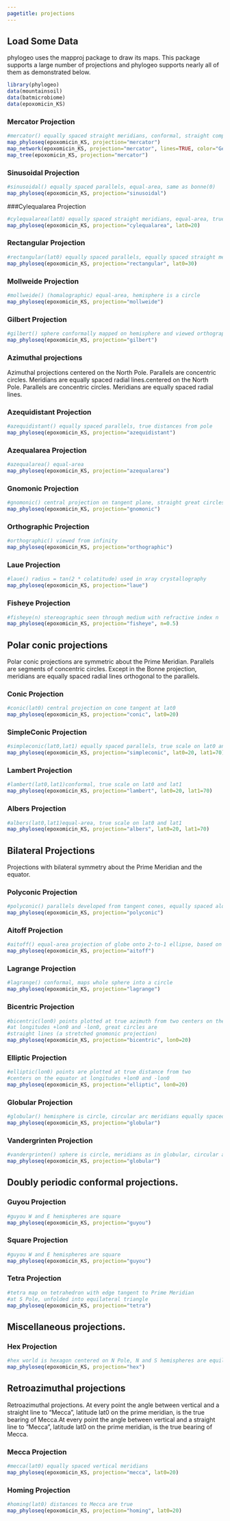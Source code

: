 ```yaml
---
pagetitle: projections
---
```


## Load Some Data

phylogeo uses the mapproj package to draw its maps. This package supports a large number of projections and phylogeo supports nearly all of them as demonstrated below.

```r
library(phylogeo)
data(mountainsoil)
data(batmicrobiome)
data(epoxomicin_KS)
```

### Mercator Projection

```r
#mercator() equally spaced straight meridians, conformal, straight compass courses
map_phyloseq(epoxomicin_KS, projection="mercator")
map_network(epoxomicin_KS, projection="mercator", lines=TRUE, color="Geotype", jitter=TRUE)
map_tree(epoxomicin_KS, projection="mercator")
```

### Sinusoidal Projection
```r
#sinusoidal() equally spaced parallels, equal-area, same as bonne(0)
map_phyloseq(epoxomicin_KS, projection="sinusoidal")
```

###Cylequalarea Projection
```r
#cylequalarea(lat0) equally spaced straight meridians, equal-area, true scale on lat0
map_phyloseq(epoxomicin_KS, projection="cylequalarea", lat0=20)
```

### Rectangular Projection

```r
#rectangular(lat0) equally spaced parallels, equally spaced straight meridians, true scale on lat0
map_phyloseq(epoxomicin_KS, projection="rectangular", lat0=30)
```

### Mollweide Projection
```r
#mollweide() (homalographic) equal-area, hemisphere is a circle
map_phyloseq(epoxomicin_KS, projection="mollweide")
```

### Gilbert Projection

```r
#gilbert() sphere conformally mapped on hemisphere and viewed orthographically
map_phyloseq(epoxomicin_KS, projection="gilbert")
```


### Azimuthal projections
Azimuthal projections centered on the North Pole. Parallels are concentric circles. Meridians are equally spaced radial lines.centered on the North Pole. Parallels are concentric circles. Meridians are equally spaced radial lines.

### Azequidistant Projection
```r
#azequidistant() equally spaced parallels, true distances from pole
map_phyloseq(epoxomicin_KS, projection="azequidistant")
```

### Azequalarea Projection
```r
#azequalarea() equal-area
map_phyloseq(epoxomicin_KS, projection="azequalarea")
```

### Gnomonic Projection
```r
#gnomonic() central projection on tangent plane, straight great circles
map_phyloseq(epoxomicin_KS, projection="gnomonic")
```

### Orthographic Projection
```r
#orthographic() viewed from infinity
map_phyloseq(epoxomicin_KS, projection="orthographic")
```

### Laue Projection
```r
#laue() radius = tan(2 * colatitude) used in xray crystallography
map_phyloseq(epoxomicin_KS, projection="laue")
```

### Fisheye Projection
```r
#fisheye(n) stereographic seen through medium with refractive index n
map_phyloseq(epoxomicin_KS, projection="fisheye", n=0.5)
```

## Polar conic projections
Polar conic projections are symmetric about the Prime Meridian. Parallels are segments of concentric circles. Except in the Bonne projection, meridians are equally spaced radial lines orthogonal to the parallels.

### Conic Projection
```r
#conic(lat0) central projection on cone tangent at lat0
map_phyloseq(epoxomicin_KS, projection="conic", lat0=20)
```

### SimpleConic Projection
```r
#simpleconic(lat0,lat1) equally spaced parallels, true scale on lat0 and lat1
map_phyloseq(epoxomicin_KS, projection="simpleconic", lat0=20, lat1=70)
```

### Lambert Projection
```r
#lambert(lat0,lat1)conformal, true scale on lat0 and lat1
map_phyloseq(epoxomicin_KS, projection="lambert", lat0=20, lat1=70)
```

### Albers Projection
```r
#albers(lat0,lat1)equal-area, true scale on lat0 and lat1
map_phyloseq(epoxomicin_KS, projection="albers", lat0=20, lat1=70)
```

## Bilateral Projections
Projections with bilateral symmetry about the Prime Meridian and the equator.

### Polyconic Projection
```r
#polyconic() parallels developed from tangent cones, equally spaced along Prime Meridian
map_phyloseq(epoxomicin_KS, projection="polyconic")
```

### Aitoff Projection
```r
#aitoff() equal-area projection of globe onto 2-to-1 ellipse, based on azequalarea
map_phyloseq(epoxomicin_KS, projection="aitoff")
```

### Lagrange Projection
```r
#lagrange() conformal, maps whole sphere into a circle
map_phyloseq(epoxomicin_KS, projection="lagrange")
```

### Bicentric Projection
```r
#bicentric(lon0) points plotted at true azimuth from two centers on the equator 
#at longitudes +lon0 and -lon0, great circles are 
#straight lines (a stretched gnomonic projection)
map_phyloseq(epoxomicin_KS, projection="bicentric", lon0=20)
```

### Elliptic Projection
```r
#elliptic(lon0) points are plotted at true distance from two 
#centers on the equator at longitudes +lon0 and -lon0
map_phyloseq(epoxomicin_KS, projection="elliptic", lon0=20)
```

### Globular Projection
```r
#globular() hemisphere is circle, circular arc meridians equally spaced on equator, circular arc parallels equally spaced on 0- and 90-degree meridians
map_phyloseq(epoxomicin_KS, projection="globular")
```

### Vandergrinten Projection
```r
#vandergrinten() sphere is circle, meridians as in globular, circular arc parallels resemble mercator
map_phyloseq(epoxomicin_KS, projection="globular")
```

## Doubly periodic conformal projections.
### Guyou Projection
```r
#guyou W and E hemispheres are square
map_phyloseq(epoxomicin_KS, projection="guyou")
```

### Square Projection
```r
#guyou W and E hemispheres are square
map_phyloseq(epoxomicin_KS, projection="guyou")
```

### Tetra Projection
```r
#tetra map on tetrahedron with edge tangent to Prime Meridian 
#at S Pole, unfolded into equilateral triangle
map_phyloseq(epoxomicin_KS, projection="tetra")
```

## Miscellaneous projections.
### Hex Projection
```r
#hex world is hexagon centered on N Pole, N and S hemispheres are equilateral triangles
map_phyloseq(epoxomicin_KS, projection="hex")
```

## Retroazimuthal projections
Retroazimuthal projections. At every point the angle between vertical and a straight line to “Mecca”, latitude lat0 on the prime meridian, is the true bearing of Mecca.At every point the angle between vertical and a straight line to “Mecca”, latitude lat0 on the prime meridian, is the true bearing of Mecca.

### Mecca Projection
```r
#mecca(lat0) equally spaced vertical meridians
map_phyloseq(epoxomicin_KS, projection="mecca", lat0=20)
```

### Homing Projection
```r
#homing(lat0) distances to Mecca are true
map_phyloseq(epoxomicin_KS, projection="homing", lat0=20)
```